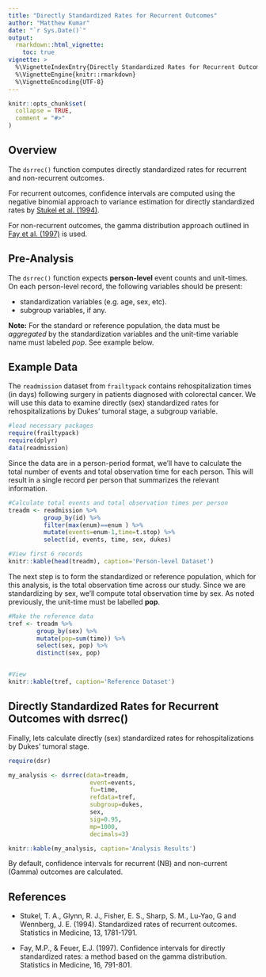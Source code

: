 ```yaml
---
title: "Directly Standardized Rates for Recurrent Outcomes"
author: "Matthew Kumar"
date: "`r Sys.Date()`"
output: 
  rmarkdown::html_vignette:
    toc: true
vignette: >
  %\VignetteIndexEntry{Directly Standardized Rates for Recurrent Outcomes}
  %\VignetteEngine{knitr::rmarkdown}
  %\VignetteEncoding{UTF-8}
---
```


```r
knitr::opts_chunk$set(
  collapse = TRUE,
  comment = "#>"
)
```

## Overview
The `dsrrec()` function computes directly standardized rates for recurrent and non-recurrent outcomes. 

For recurrent outcomes, confidence intervals are computed using the negative binomial approach to variance estimation for directly standardized rates by [Stukel et al. (1994)](https://www.ncbi.nlm.nih.gov/pubmed/7997711). 

For non-recurrent outcomes, the gamma distribution approach outlined in [Fay et al. (1997)](https://www.ncbi.nlm.nih.gov/pubmed/9131766) is used. 

## Pre-Analysis
The `dsrrec()` function expects **person-level** event counts and unit-times. On each person-level record, the following variables should be present:

- standardization variables (e.g. age, sex, etc).
- subgroup variables, if any.

 
**Note:** For the standard or reference population, the data must be *aggregated* by the standardization variables and the unit-time variable name must labeled *pop*. See example below.

## Example Data
The `readmission` dataset from `frailtypack` contains rehospitalization times (in days) following surgery in patients diagnosed with colorectal cancer. We will use this data to examine directly (sex) standardized rates for rehospitalizations by Dukes' tumoral stage, a subgroup variable.

```r
#load necessary packages
require(frailtypack)
require(dplyr)
data(readmission)
```

Since the data are in a person-period format, we'll have to calculate the total number of events and total observation time for each person. This will result in a single record per person that summarizes the relevant information.

```r
#Calculate total events and total observation times per person
treadm <- readmission %>%
          group_by(id) %>%
          filter(max(enum)==enum ) %>%
          mutate(events=enum-1,time=t.stop) %>%
          select(id, events, time, sex, dukes)

#View first 6 records
knitr::kable(head(treadm), caption='Person-level Dataset')
```

The next step is to form the standardized or reference population, which for this analysis, is the total observation time across our study. Since we are standardizing by sex, we'll compute total observation time by sex. As noted previously, the unit-time must be labelled **pop**.

```r
#Make the reference data
tref <- treadm %>% 
        group_by(sex) %>% 
        mutate(pop=sum(time)) %>% 
        select(sex, pop) %>% 
        distinct(sex, pop)


#View
knitr::kable(tref, caption='Reference Dataset')

```

## Directly Standardized Rates for Recurrent Outcomes with dsrrec()

Finally, lets calculate directly (sex) standardized rates for rehospitalizations by Dukes' tumoral stage. 

```r
require(dsr)

my_analysis <- dsrrec(data=treadm,
                       event=events,
                       fu=time,
                       refdata=tref,
                       subgroup=dukes,
                       sex,
                       sig=0.95,
                       mp=1000,
                       decimals=3)

```
 
```r
knitr::kable(my_analysis, caption='Analysis Results') 

```

By default, confidence intervals for recurrent (NB) and non-current (Gamma) outcomes are calculated.

## References

- Stukel, T. A., Glynn, R. J., Fisher, E. S., Sharp, S. M., Lu-Yao, G and Wennberg, J. E. (1994). Standardized rates of recurrent outcomes. Statistics in Medicine, 13, 1781-1791.

- Fay, M.P., & Feuer, E.J. (1997). Confidence intervals for directly standardized rates: a method based on the gamma distribution. Statistics in Medicine, 16, 791-801.

